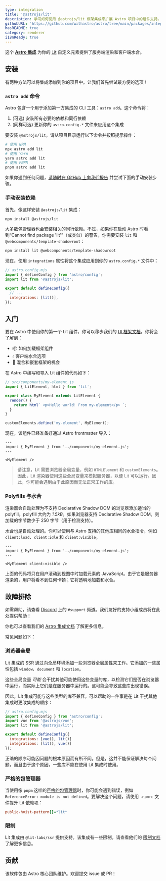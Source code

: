 ```yaml
---
type: integration
title: '@astrojs/lit'
description: 学习如何使用 @astrojs/lit 框架集成来扩展 Astro 项目中的组件支持。
githubURL: 'https://github.com/withastro/astro/tree/main/packages/integrations/lit/'
hasREADME: true
category: renderer
i18nReady: true
---
```


这个 **[Astro 集成][astro-integration]** 为你的 [Lit](https://lit.dev/) 自定义元素提供了服务端渲染和客户端水合。

## 安装

有两种方法可以将集成添加到你的项目中。让我们首先尝试最方便的选项！

### `astro add` 命令

Astro 包含一个用于添加第一方集成的 CLI 工具：`astro add`。这个命令将：

1.  (可选) 安装所有必要的依赖和同行依赖
2.  (同样可选) 更新你的 `astro.config.*` 文件来应用这个集成

要安装 `@astrojs/lit`，请从项目目录运行以下命令并按照提示操作：

```sh
# 使用 NPM
npx astro add lit
# 使用 Yarn
yarn astro add lit
# 使用 PNPM
pnpm astro add lit
```

如果你遇到任何问题，[请随时在 GitHub 上向我们报告](https://github.com/withastro/astro/issues) 并尝试下面的手动安装步骤。

### 手动安装依赖

首先，像这样安装 `@astrojs/lit` 集成：

```sh
npm install @astrojs/lit
```

大多数包管理器也会安装相关的同行依赖。不过，如果你在启动 Astro 时看到“Cannot find package 'lit'”（或类似）的警告，你需要安装 `lit` 和 `@webcomponents/template-shadowroot`：

```sh
npm install lit @webcomponents/template-shadowroot
```

现在，使用 `integrations` 属性将这个集成应用到你的 `astro.config.*` 文件中：

```js ins={3} "lit()"
// astro.config.mjs
import { defineConfig } from 'astro/config';
import lit from '@astrojs/lit';

export default defineConfig({
  // ...
  integrations: [lit()],
});
```

## 入门

要在 Astro 中使用你的第一个 Lit 组件，你可以移步我们的 [UI 框架文档][astro-ui-frameworks]。你将会了解到：

*   📦 如何加载框架组件
*   💧 客户端水合选项
*   🤝 混合和嵌套框架的机会

在 Astro 中编写和导入 Lit 组件的代码如下：

```js
// src/components/my-element.js
import { LitElement, html } from 'lit';

export class MyElement extends LitElement {
  render() {
    return html` <p>Hello world! From my-element</p> `;
  }
}

customElements.define('my-element', MyElement);
```

现在，该组件已经准备好通过 Astro frontmatter 导入：

```astro title="src/pages/index.astro"
---
import { MyElement } from '../components/my-element.js';
---

<MyElement />
```

> 请注意，Lit 需要浏览器全局变量，例如 `HTMLElement` 和 `customElements`。因此，Lit 渲染器使用这些全局变量来模拟服务器，以便 Lit 可以运行。因此，你可能会遇到由于此原因而无法正常工作的库。

### Polyfills 与水合

渲染器会自动处理为不支持 Declarative Shadow DOM 的浏览器添加适当的 polyfill。polyfill 大约为 *1.5kB*。如果浏览器支持 Declarative Shadow DOM，则加载的字节数少于 250 字节（用于检测支持）。

水合也是自动处理的。你可以使用与 Astro 支持的其他库相同的水合指令，例如 `client:load`、`client:idle` 和 `client:visible`。

```astro
---
import { MyElement } from '../components/my-element.js';
---

<MyElement client:visible />
```

上面的代码将只在用户滚动到视图中时加载元素的 JavaScript。由于它是服务器渲染的，用户将看不到任何卡顿；它将透明地加载和水合。

## 故障排除

如需帮助，请查看 [Discord](https://astro.build/chat) 上的 `#support` 频道。我们友好的支持小组成员将在此处提供帮助！

你也可以查看我们的 [Astro 集成文档][astro-integration] 了解更多信息。

常见问题如下：

### 浏览器全局

Lit 集成的 SSR 通过向全局环境添加一些浏览器全局属性来工作。它添加的一些属性包括 `window`、`document` 和 `location`。

这些全局变量 *可能* 会干扰其他可能使用这些变量的库，以检测它们是否在浏览器中运行，而实际上它们是在服务器中运行的。这可能会导致这些库出现错误。

因此，Lit 集成可能与这些类型的库不兼容。可以帮助的一件事是在 Lit 干扰其他集成时更改集成的顺序：

```js  del={7} ins={8}
// astro.config.mjs
import { defineConfig } from 'astro/config';
import vue from '@astrojs/vue';
import lit from '@astrojs/lit';

export default defineConfig({
  integrations: [vue(), lit()]
  integrations: [lit(), vue()]
});
```

正确的顺序可能因问题的根本原因而有所不同。但是，这并不能保证解决每个问题，而且由于这个原因，一些库不能在使用 Lit 集成时使用。

### 严格的包管理器

当使用像 `pnpm` 这样的[严格的包管理器](https://pnpm.io/pnpm-vs-npm#npms-flat-tree)时，你可能会遇到错误，例如 `ReferenceError: module is not defined`。要解决这个问题，请使用 `.npmrc` 文件提升 Lit 依赖项：

```ini title=".npmrc"
public-hoist-pattern[]=*lit*
```

### 限制

Lit 集成由 `@lit-labs/ssr` 提供支持，该集成有一些限制。请查看他们的 [限制文档](https://www.npmjs.com/package/@lit-labs/ssr#user-content-notes-and-limitations) 了解更多信息。

## 贡献

该软件包由 Astro 核心团队维护。欢迎提交 issue 或 PR！

[astro-integration]: /zh-cn/guides/integrations-guide/

[astro-ui-frameworks]: /zh-cn/core-concepts/framework-components/#使用框架组件
